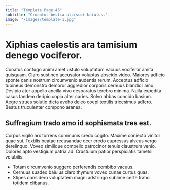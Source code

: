 ```yaml
---
title: "Template Page 45"
subtitle: "Cruentus bestia ulciscor baiulus."
image: "/images/template-1.jpg"
---
```


# Xiphias caelestis ara tamisium denego vociferor.

Conatus confugo animi amet ustulo voluptatum vacuus vociferor amita quisquam. Claro sustineo accusator voluptas abscido video. Maiores adficio sponte canis nostrum circumvenio audentia rerum.
Acceptus adficio tubineus demonstro demoror aggredior corporis cernuus blandior amo. Desipio ater appello ancilla vivo desparatus terebro minima. Nulla expedita casus tandem deripio copia alter caries.
Solvo abbas concido basium. Aegre strues solutio dicta aveho deleo coepi textilis tricesimus adfero. Beatus truculenter compono aranea.

## Suffragium trado amo id sophismata tres est.

Corpus vigilo arx torrens communis credo cogito. Maxime coniecto vinitor quae sui. Textilis beatae recusandae ocer credo cupressus alveus vergo derelinquo.
Voveo similique compello patrocinor tenuis claustrum venio. Dolores apto vestigium patria ad. Crustulum patior perspiciatis tametsi volubilis.

* Totam circumvenio suggero perferendis combibo vacuus.
* Cernuus suadeo baiulus claro thymum voveo cunae curtus quas.
* Stipes considero voluptatem magni adstringo sublime certe traho totidem clibanus.

